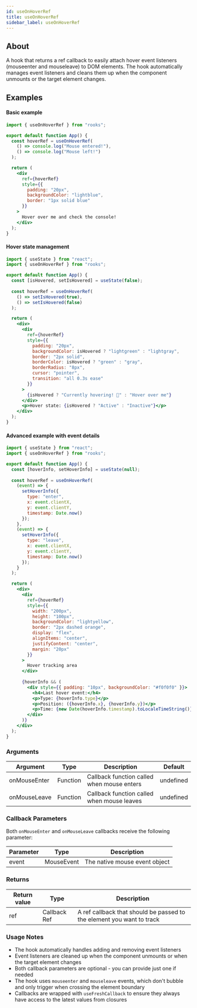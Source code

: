 ```yaml
---
id: useOnHoverRef
title: useOnHoverRef
sidebar_label: useOnHoverRef
---
```


## About

A hook that returns a ref callback to easily attach hover event listeners (mouseenter and mouseleave) to DOM elements. The hook automatically manages event listeners and cleans them up when the component unmounts or the target element changes.

[//]: # "Main"

## Examples

#### Basic example

```jsx
import { useOnHoverRef } from "rooks";

export default function App() {
  const hoverRef = useOnHoverRef(
    () => console.log("Mouse entered!"),
    () => console.log("Mouse left!")
  );

  return (
    <div 
      ref={hoverRef}
      style={{ 
        padding: "20px", 
        backgroundColor: "lightblue",
        border: "1px solid blue"
      }}
    >
      Hover over me and check the console!
    </div>
  );
}
```

#### Hover state management

```jsx
import { useState } from "react";
import { useOnHoverRef } from "rooks";

export default function App() {
  const [isHovered, setIsHovered] = useState(false);
  
  const hoverRef = useOnHoverRef(
    () => setIsHovered(true),
    () => setIsHovered(false)
  );

  return (
    <div>
      <div 
        ref={hoverRef}
        style={{
          padding: "20px",
          backgroundColor: isHovered ? "lightgreen" : "lightgray",
          border: "2px solid",
          borderColor: isHovered ? "green" : "gray",
          borderRadius: "8px",
          cursor: "pointer",
          transition: "all 0.3s ease"
        }}
      >
        {isHovered ? "Currently hovering! 🎉" : "Hover over me"}
      </div>
      <p>Hover state: {isHovered ? "Active" : "Inactive"}</p>
    </div>
  );
}
```

#### Advanced example with event details

```jsx
import { useState } from "react";
import { useOnHoverRef } from "rooks";

export default function App() {
  const [hoverInfo, setHoverInfo] = useState(null);
  
  const hoverRef = useOnHoverRef(
    (event) => {
      setHoverInfo({
        type: "enter",
        x: event.clientX,
        y: event.clientY,
        timestamp: Date.now()
      });
    },
    (event) => {
      setHoverInfo({
        type: "leave", 
        x: event.clientX,
        y: event.clientY,
        timestamp: Date.now()
      });
    }
  );

  return (
    <div>
      <div 
        ref={hoverRef}
        style={{
          width: "200px",
          height: "100px",
          backgroundColor: "lightyellow",
          border: "2px dashed orange",
          display: "flex",
          alignItems: "center",
          justifyContent: "center",
          margin: "20px"
        }}
      >
        Hover tracking area
      </div>
      
      {hoverInfo && (
        <div style={{ padding: "10px", backgroundColor: "#f0f0f0" }}>
          <h4>Last hover event:</h4>
          <p>Type: {hoverInfo.type}</p>
          <p>Position: ({hoverInfo.x}, {hoverInfo.y})</p>
          <p>Time: {new Date(hoverInfo.timestamp).toLocaleTimeString()}</p>
        </div>
      )}
    </div>
  );
}
```

### Arguments

| Argument     | Type     | Description                                    | Default   |
| ------------ | -------- | ---------------------------------------------- | --------- |
| onMouseEnter | Function | Callback function called when mouse enters    | undefined |
| onMouseLeave | Function | Callback function called when mouse leaves    | undefined |

### Callback Parameters

Both `onMouseEnter` and `onMouseLeave` callbacks receive the following parameter:

| Parameter | Type       | Description                    |
| --------- | ---------- | ------------------------------ |
| event     | MouseEvent | The native mouse event object  |

### Returns

| Return value | Type         | Description                                                           |
| ------------ | ------------ | --------------------------------------------------------------------- |
| ref          | Callback Ref | A ref callback that should be passed to the element you want to track |

### Usage Notes

- The hook automatically handles adding and removing event listeners
- Event listeners are cleaned up when the component unmounts or when the target element changes
- Both callback parameters are optional - you can provide just one if needed
- The hook uses `mouseenter` and `mouseleave` events, which don't bubble and only trigger when crossing the element boundary
- Callbacks are wrapped with `useFreshCallback` to ensure they always have access to the latest values from closures

